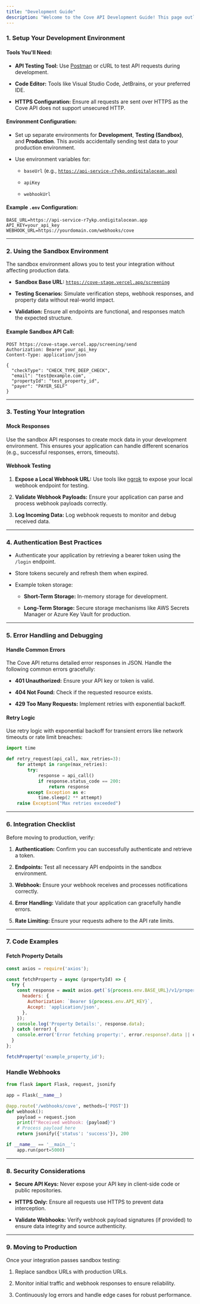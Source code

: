 ```yaml
---
title: "Development Guide"
description: "Welcome to the Cove API Development Guide! This page outlines best practices, tips, and tools to ensure a smooth development process when integrating with Cove's Verification as a Service platform."
---
```


### 1. **Setup Your Development Environment**

#### Tools You'll Need:

* **API Testing Tool:** Use [Postman](https://www.postman.com/) or cURL to test API requests during development.

* **Code Editor:** Tools like Visual Studio Code, JetBrains, or your preferred IDE.

* **HTTPS Configuration:** Ensure all requests are sent over HTTPS as the Cove API does not support unsecured HTTP.

#### Environment Configuration:

* Set up separate environments for **Development**, **Testing (Sandbox)**, and **Production**. This avoids accidentally sending test data to your production environment.

* Use environment variables for:

  * `baseUrl` (e.g., [`https://api-service-r7ykp.ondigitalocean.app`)](https://api-service-r7ykp.ondigitalocean.app\))

  * `apiKey`

  * `webhookUrl`

#### Example `.env` Configuration:

```
BASE_URL=https://api-service-r7ykp.ondigitalocean.app
API_KEY=your_api_key
WEBHOOK_URL=https://yourdomain.com/webhooks/cove
```

***

### 2. **Using the Sandbox Environment**

The sandbox environment allows you to test your integration without affecting production data.

* **Sandbox Base URL:** [`https://cove-stage.vercel.app/screening`](https://cove-stage.vercel.app/screening)

* **Testing Scenarios:** Simulate verification steps, webhook responses, and property data without real-world impact.

* **Validation:** Ensure all endpoints are functional, and responses match the expected structure.

#### Example Sandbox API Call:

```http
POST https://cove-stage.vercel.app/screening/send
Authorization: Bearer your_api_key
Content-Type: application/json

{
  "checkType": "CHECK_TYPE_DEEP_CHECK",
  "email": "test@example.com",
  "propertyId": "test_property_id",
  "payer": "PAYER_SELF"
}

```

***

### 3. **Testing Your Integration**

#### Mock Responses

Use the sandbox API responses to create mock data in your development environment. This ensures your application can handle different scenarios (e.g., successful responses, errors, timeouts).

#### Webhook Testing

1. **Expose a Local Webhook URL:** Use tools like [ngrok](https://ngrok.com/) to expose your local webhook endpoint for testing.

2. **Validate Webhook Payloads:** Ensure your application can parse and process webhook payloads correctly.

3. **Log Incoming Data:** Log webhook requests to monitor and debug received data.

***

### 4. **Authentication Best Practices**

* Authenticate your application by retrieving a bearer token using the `/login` endpoint.

* Store tokens securely and refresh them when expired.

* Example token storage:

  * **Short-Term Storage:** In-memory storage for development.

  * **Long-Term Storage:** Secure storage mechanisms like AWS Secrets Manager or Azure Key Vault for production.

***

### 5. **Error Handling and Debugging**

#### Handle Common Errors

The Cove API returns detailed error responses in JSON. Handle the following common errors gracefully:

* **401 Unauthorized:** Ensure your API key or token is valid.

* **404 Not Found:** Check if the requested resource exists.

* **429 Too Many Requests:** Implement retries with exponential backoff.

#### Retry Logic

Use retry logic with exponential backoff for transient errors like network timeouts or rate limit breaches:&#x20;

```python
import time

def retry_request(api_call, max_retries=3):
    for attempt in range(max_retries):
        try:
            response = api_call()
            if response.status_code == 200:
                return response
        except Exception as e:
            time.sleep(2 ** attempt)
    raise Exception("Max retries exceeded")
```

***

### 6. **Integration Checklist**

Before moving to production, verify:

1. **Authentication:** Confirm you can successfully authenticate and retrieve a token.

2. **Endpoints:** Test all necessary API endpoints in the sandbox environment.

3. **Webhook:** Ensure your webhook receives and processes notifications correctly.

4. **Error Handling:** Validate that your application can gracefully handle errors.

5. **Rate Limiting:** Ensure your requests adhere to the API rate limits.

***

### 7. **Code Examples**

#### Fetch Property Details

```javascript
const axios = require('axios');

const fetchProperty = async (propertyId) => {
  try {
    const response = await axios.get(`${process.env.BASE_URL}/v1/property/${propertyId}`, {
      headers: {
        Authorization: `Bearer ${process.env.API_KEY}`,
        Accept: 'application/json',
      },
    });
    console.log('Property Details:', response.data);
  } catch (error) {
    console.error('Error fetching property:', error.response?.data || error.message);
  }
};

fetchProperty('example_property_id');
```

### Handle Webhooks

```python
from flask import Flask, request, jsonify

app = Flask(__name__)

@app.route('/webhooks/cove', methods=['POST'])
def webhook():
    payload = request.json
    print(f"Received webhook: {payload}")
    # Process payload here
    return jsonify({'status': 'success'}), 200

if __name__ == '__main__':
    app.run(port=5000)
```

***

### 8. **Security Considerations**

* **Secure API Keys:** Never expose your API key in client-side code or public repositories.

* **HTTPS Only:** Ensure all requests use HTTPS to prevent data interception.

* **Validate Webhooks:** Verify webhook payload signatures (if provided) to ensure data integrity and source authenticity.

***

### 9. **Moving to Production**

Once your integration passes sandbox testing:

1. Replace sandbox URLs with production URLs.

2. Monitor initial traffic and webhook responses to ensure reliability.

3. Continuously log errors and handle edge cases for robust performance.